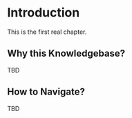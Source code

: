 # Introduction

This is the first real chapter.

## Why this Knowledgebase?

TBD

## How to Navigate?

TBD